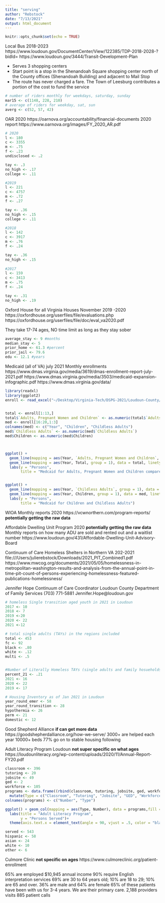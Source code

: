 ```yaml
---
title: "serving"
author: "Rebstock"
date: "7/13/2021"
output: html_document
---
```


```r
knitr::opts_chunk$set(echo = TRUE)
```

Local Bus 2018-2023 
https://www.loudoun.gov/DocumentCenter/View/122385/TDP-2018-2028-?bidId=
https://www.loudoun.gov/3444/Transit-Development-Plan

* Serves 3 shopping centers 
*  Start point is a stop in the Shenandoah Square shopping center north of the County offices
(Shenandoah Building) and adjacent to Mail Stop
*  The route has never charged a fare. The Town of Leesburg contributes a portion of the
cost to fund the service

```r
# number of riders monthly for weekdays, saturday, sunday 
mar15 <- c(1148, 228, 210)
# average of riders for weekday, sat, sun 
averg <- c(52, 57, 42)

```



OAR 2020 
https://oarnova.org/accountability/financial-documents 
2020 report 
https://www.oarnova.org/images/FY_2020_AR.pdf 
```r
# 2020 
l <- 180
c <- 3355
m <- .75
f <- .23
undisclosed <- .2 

tay <- .3 
no_high <- .17 
college <- .11 

#2019 
l <- 221
c <- 4757
m <- .72
f <- .27

tay <- .36 
no_high <- .15 
college <- .11 

#2018
l <- 142
c <- 3917
m <- .76
f <- .24

tay <- .36 
no_high <- .15 
 
#2017
l <- 159
c <- 3413
m <- .75
f <- .24

tay <- .31 
no_high <- .19 


```


Oxford House for all Virginia Houses November 2019 -2020 
https://oxfordhouse.org/userfiles/file/evaluations.php
https://oxfordhouse.org/userfiles/file/doc/eval_va2020.pdf 

They take 17-74 ages, NO time limit as long as they stay sober 

```r

average_stay <- 9 #months 
median_stay <- 5 
prior_home <- 61.3 #percent 
prior_jail <- 79.6
edu <- 12.1 #years 


```



Medicaid (all of VA) july 2021
Monthly enrollments 
https://www.dmas.virginia.gov/media/3619/dmas-enrollment-report-july-2021.pdf
https://www.dmas.virginia.gov/media/3503/medicaid-expansion-infographic.pdf
https://www.dmas.virginia.gov/data/ 

```r
library(readxl)
library(ggplot2)
enroll <- read_excel("~/Desktop/Virginia-Tech/DSPG-2021/Loudoun-County/2021_DSPG_Loudoun/ShinyApp/data/medicaid-enrollment.xlsx")


total <- enroll[1:13,]
total$`Adults, Pregnant Women and Children` <- as.numeric(total$`Adults, Pregnant Women and Children`)
med <- enroll[16:20,1:3]
colnames(med) <- c("Year", "Children", "Childless Adults")
med$`Childless Adults` <- as.numeric(med$`Childless Adults`)
med$Children <- as.numeric(med$Children)



ggplot() + 
  geom_line(mapping = aes(Year, `Adults, Pregnant Women and Children`, group = 1), data = total) + 
  geom_line(mapping = aes(Year, Total, group = 1), data = total, linetype = "dashed", color="red", size = 2) + 
  labs(y = "Persons", 
       title = "Medcaid for Adults, Pregnant Women and Children compared with the Total")


ggplot() + 
  geom_line(mapping = aes(Year, `Childless Adults`, group = 1), data = med) + 
  geom_line(mapping = aes(Year, Children, group = 1), data = med, linetype = "dotted", color="blue", size = 2) + 
  labs(y = "Persons", 
       title = "Medcaid for Children and Childless Adults")

```


WIOA Monthly reports 2020
https://vcwnorthern.com/program-reports/
**potentially getting the raw data** 


Affordable Dwelling Unit Program 2020
**potentially getting the raw data** 
Monthly reports on how many ADU are sold and rented out and a waitlist number 
https://www.loudoun.gov/431/Affordable-Dwelling-Unit-Advisory-Board 

Continuum of Care Homeless Shelters in Northern VA 202-2021
file:///Users/julierebstock/Downloads/2021_PIT_Combined1.pdf
https://www.mwcog.org/documents/2021/05/05/homelessness-in-metropolitan-washington-results-and-analysis-from-the-annual-point-in-time-pit-count-of-persons-experiencing-homelessness-featured-publications-homelessness/ 


Jennifer Hope
Continuum of Care Coordinator
Loudoun County Department of Family Services (703) 771-5881
Jennifer.Hope@loudoun.gov


```r
# homeless Single transition aged youth in 2021 in Loudoun 
2017 <- 10
2018 <- 7
2019 <-20
2020 <- 22
2021 <-12

# total single adults (TAYs) in the regions included 
total <- 453
fc <- 92
black <- .80
white <- .12
multi <- .5


#Number of Literally Homeless TAYs (single adults and family hosueholds) in Loudoun 
percent_21 <- .21 
2021 <- 16
2020 <- 22
2019 <- 17 

# Housing Inventory as of Jan 2021 in Loudoun 
year_round_emer <- 58 
year_round_transition <- 28
hypothermia <- 26
perm <- 21
domestic <- 12 


```


Good Shepherd Alliance 
**if can get more data** 
https://goodshepherdalliance.org/how-we-serve/
3000+ are helped each year 
10000+ beds 
77% go on to stable housing following 


Adult Literacy Program Loudoun
**not super specific on what ages** 
https://loudounliteracy.org/wp-content/uploads/2020/11/Annual-Report-FY20.pdf 

```r
classroom <- 396
tutoring <- 20
jobsite <- 49 
ged <- 2 
workforce <- 105 
programs <- data.frame((rbind(classroom, tutoring, jobsite, ged, workforce)))  %>%
  mutate(Type = c("Classroom", "Tutoring", "Jobsite", "GED", "Workforce Development Week")) 
colnames(programs) <- c("Number", "Type")

ggplot() + geom_col(mapping = aes(Type, Number), data = programs,fill =  "deepskyblue1") + 
  labs(title = "Adult Literacy Program",
       y = "Persons Served")+
  theme(axis.text.x = element_text(angle = 90, vjust = .5, color = "black"))

served <- 543 
hispanic <- 58
asian <- 24
white <- 10
other <- 6 


```


Culmore Clinic 
**not specific on ages** 
https://www.culmoreclinic.org/patient-enrollment 

65% are employed
$10,945 annual income 
90% require English interpretation services
69% are 30 to 64 years old; 10% are 18 to 29; 10% are 65 and over.
36% are male and 64% are female
65% of these patients have been with us for 3-4 years. We are their primary care. 
2,188 providers visits 
885 patient calls 










